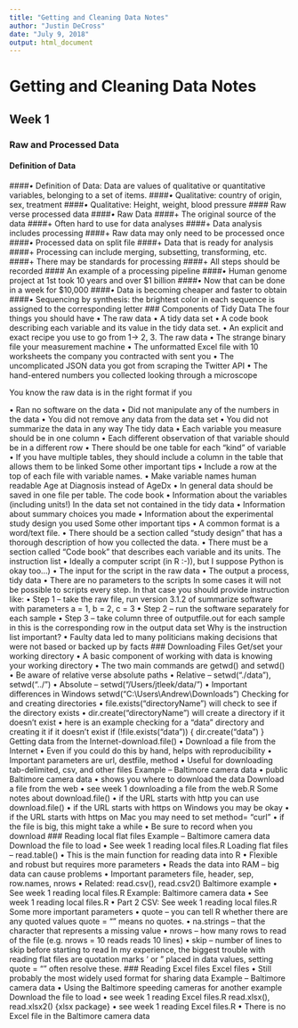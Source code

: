 ```yaml
---
title: "Getting and Cleaning Data Notes"
author: "Justin DeCross"
date: "July 9, 2018"
output: html_document
---
```


# Getting and Cleaning Data Notes
## Week 1
### Raw and Processed Data
#### Definition of Data
####*•*	Definition of Data: Data are values of qualitative or quantitative variables, belonging to a set of items.
####*•*	Qualitative: country of origin, sex, treatment
####*•*	Qualitative: Height, weight, blood pressure
#### Raw verse processed data
####*•*	Raw Data
####+ The original source of the data
####+	Often hard to use for data analyses
####+	Data analysis includes processing
####+	Raw data may only need to be processed once
####*•*	Processed data on split file
####+	Data that is ready for analysis
####+	Processing can include merging, subsetting, transforming, etc.
####+	There may be standards for processing
####+	All steps should be recorded
#### An example of a processing pipeline
####*•*	Human genome project at 1st took 10 years and over $1 billion
####*•*	Now that can be done in a week for $10,000
####*•*	Data is becoming cheaper and faster to obtain
####*•*	Sequencing by synthesis: the brightest color in each sequence is assigned to the corresponding letter
### Components of Tidy Data
The four things you should have
•	The raw data
•	A tidy data set
•	A code book describing each variable and its value in the tidy data set.
•	An explicit and exact recipe you use to go from 1-> 2, 3.
The raw data
•	The strange binary file your measurement machine
•	The unformatted Excel file with 10 worksheets the company you contracted with sent you
•	The uncomplicated JSON data you got from scraping the Twitter API
•	The hand-entered numbers you collected looking through a microscope

You know the raw data is in the right format if you

•	Ran no software on the data
•	Did not manipulate any of the numbers in the data
•	You did not remove any data from the data set
•	You did not summarize the data in any way
The tidy data
•	Each variable you measure should be in one column
•	Each different observation of that variable should be in a different row
•	There should be one table for each “kind” of variable
•	If you have multiple tables, they should include a column in the table that allows them to be linked
Some other important tips
•	Include a row at the top of each file with variable names.
•	Make variable names human readable Age at Diagnosis instead of AgeDx
•	In general data should be saved in one file per table.
The code book
•	Information about the variables (including units!) In the data set not contained in the tidy data
•	Information about summary choices you made
•	Information about the experimental study design you used
Some other important tips
•	A common format is a word/text file.
•	There should be a section called “study design” that has a thorough description of how you collected the data.
•	There must be a section called “Code book” that describes each variable and its units.
The instruction list
•	Ideally a computer script (in R :-)), but I suppose Python is okay too…)
•	The input for the script in the raw data
•	The output a process, tidy data
•	There are no parameters to the scripts
In some cases it will not be possible to scripts every step. In that case you should provide instruction like:
•	Step 1 – take the raw file, run version 3.1.2 of summarize software with parameters a = 1, b = 2, c = 3
•	Step 2 – run the software separately for each sample
•	Step 3 – take column three of outputfile.out for each sample in this is the corresponding row in the output data set
Why is the instruction list important?
•	Faulty data led to many politicians making decisions that were not based or backed up by facts
### Downloading Files
Get/set your working directory
•	A basic component of working with data is knowing your working directory
•	The two main commands are getwd() and setwd()
•	Be aware of relative verse absolute paths
•	Relative – setwd(“./data”), setwd(“../”) 
•	Absolute – setwd(“/Users/jtleek/data/”)
•	Important differences in Windows setwd(“C:\\Users\\Andrew\\Downloads”)
Checking for and creating directories
•	file.exists(“directoryName”) will check to see if the directory exists
•	dir.create(“directoryName”) will create a directory if it doesn’t exist
•	here is an example checking for a “data” directory and creating it if it doesn’t exist
if (!file.exists("data")) {
  dir.create("data")
}
Getting data from the Internet-download.file()
•	Download a file from the Internet
•	Even if you could do this by hand, helps with reproducibility
•	Important parameters are url, destfile, method
•	Useful for downloading tab-delimited, csv, and other files
Example – Baltimore camera data
•	public Baltimore camera data
•	shows you where to download the data
Download a file from the web
•	see week 1 downloading a file from the web.R
Some notes about download.file()
•	if the URL starts with http you can use download.file()
•	if the URL starts with https on Windows you may be okay
•	if the URL starts with https on Mac you may need to set method= “curl”
•	if the file is big, this might take a while
•	Be sure to record when you download
### Reading local flat files
Example – Baltimore camera data
Download the file to load
•	See week 1 reading local files.R
Loading flat files – read.table()
•	This is the main function for reading data into R
•	Flexible and robust but requires more parameters
•	Reads the data into RAM – big data can cause problems
•	Important parameters file, header, sep, row.names, nrows
•	Related: read.csv(), read.csv2()
Baltimore example
•	See week 1 reading local files.R
Example: Baltimore camera data
•	See week 1 reading local files.R
•	Part 2 CSV: See week 1 reading local files.R
Some more important parameters
•	quote – you can tell R whether there are any quoted values quote = “” means no quotes.
•	na.strings – that the character that represents a missing value
•	nrows – how many rows to read of the file (e.g. nrows = 10 reads reads 10 lines) 
•	skip – number of lines to skip before starting to read
In my experience, the biggest trouble with reading flat files are quotation marks ‘ or ” placed in data values, setting quote = “” often resolve these.
### Reading Excel files
Excel files
•	Still probably the most widely used format for sharing data
Example – Baltimore camera data
•	Using the Baltimore speeding cameras for another example
Download the file to load
•	see week 1 reading Excel files.R
read.xlsx(), read.xlsx2() {xlsx package}
•	see week 1 reading Excel files.R
•	There is no Excel file in the Baltimore camera data


